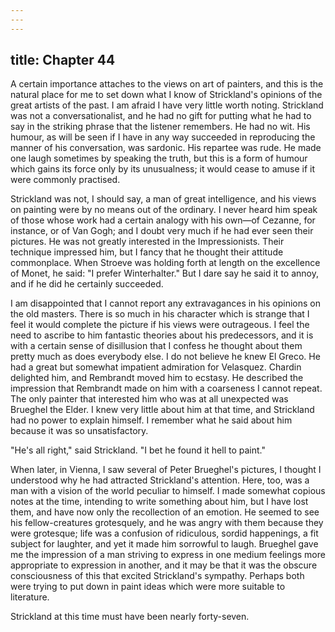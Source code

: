 ```yaml
---
---
---
```

title: Chapter 44
---

A certain importance attaches to the views on art of painters, and this is the natural place for me to set down what I know of Strickland's opinions of the great artists of the past. I am afraid I have very little worth noting. Strickland was not a conversationalist, and he had no gift for putting what he had to say in the striking phrase that the listener remembers. He had no wit. His humour, as will be seen if I have in any way succeeded in reproducing the manner of his conversation, was sardonic. His repartee was rude. He made one laugh sometimes by speaking the truth, but this is a form of humour which gains its force only by its unusualness; it would cease to amuse if it were commonly practised.

Strickland was not, I should say, a man of great intelligence, and his views on painting were by no means out of the ordinary. I never heard him speak of those whose work had a certain analogy with his own—of Cezanne, for instance, or of Van Gogh; and I doubt very much if he had ever seen their pictures. He was not greatly interested in the Impressionists. Their technique impressed him, but I fancy that he thought their attitude commonplace. When Stroeve was holding forth at length on the excellence of Monet, he said: "I prefer Winterhalter." But I dare say he said it to annoy, and if he did he certainly succeeded.

I am disappointed that I cannot report any extravagances in his opinions on the old masters. There is so much in his character which is strange that I feel it would complete the picture if his views were outrageous. I feel the need to ascribe to him fantastic theories about his predecessors, and it is with a certain sense of disillusion that I confess he thought about them pretty much as does everybody else. I do not believe he knew El Greco. He had a great but somewhat impatient admiration for Velasquez. Chardin delighted him, and Rembrandt moved him to ecstasy. He described the impression that Rembrandt made on him with a coarseness I cannot repeat. The only painter that interested him who was at all unexpected was Brueghel the Elder. I knew very little about him at that time, and Strickland had no power to explain himself. I remember what he said about him because it was so unsatisfactory.

"He's all right," said Strickland. "I bet he found it hell to paint."

When later, in Vienna, I saw several of Peter Brueghel's pictures, I thought I understood why he had attracted Strickland's attention. Here, too, was a man with a vision of the world peculiar to himself. I made somewhat copious notes at the time, intending to write something about him, but I have lost them, and have now only the recollection of an emotion. He seemed to see his fellow-creatures grotesquely, and he was angry with them because they were grotesque; life was a confusion of ridiculous, sordid happenings, a fit subject for laughter, and yet it made him sorrowful to laugh. Brueghel gave me the impression of a man striving to express in one medium feelings more appropriate to expression in another, and it may be that it was the obscure consciousness of this that excited Strickland's sympathy. Perhaps both were trying to put down in paint ideas which were more suitable to literature.

Strickland at this time must have been nearly forty-seven.